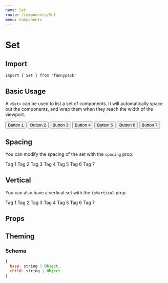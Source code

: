 ```yaml
---
name: Set
route: /components/Set
menu: Components
---
```



# Set

## Import

`import { Set } from 'fannypack'`

## Basic Usage

A `<Set>` can be used to list a set of components. It will automatically space out the components, and wrap them when they reach the width of the viewport.

<Playground>
  <Set>
    <Button>Button 1</Button>
    <Button>Button 2</Button>
    <Button>Button 3</Button>
    <Button>Button 4</Button>
    <Button>Button 5</Button>
    <Button>Button 6</Button>
    <Button>Button 7</Button>
  </Set>
</Playground>

## Spacing

You can modify the spacing of the set with the `spacing` prop.

<Playground>
  <Set spacing="xxxsmall">
    <Tag>Tag 1</Tag>
    <Tag>Tag 2</Tag>
    <Tag>Tag 3</Tag>
    <Tag>Tag 4</Tag>
    <Tag>Tag 5</Tag>
    <Tag>Tag 6</Tag>
    <Tag>Tag 7</Tag>
  </Set>
</Playground>

## Vertical

You can also have a vertical set with the `isVertical` prop.

<Playground>
  <Set isVertical spacing="xxxsmall">
    <Tag>Tag 1</Tag>
    <Tag>Tag 2</Tag>
    <Tag>Tag 3</Tag>
    <Tag>Tag 4</Tag>
    <Tag>Tag 5</Tag>
    <Tag>Tag 6</Tag>
    <Tag>Tag 7</Tag>
  </Set>
</Playground>

## Props

<PropsTable of={Set} />

## Theming

### Schema

```jsx
{
  base: string | Object,
  child: string | Object
}
```
